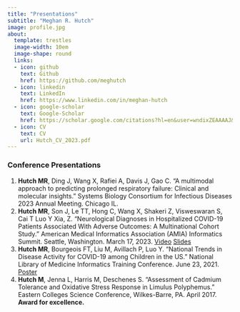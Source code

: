 ```yaml
---
title: "Presentations"
subtitle: "Meghan R. Hutch"
image: profile.jpg
about:
  template: trestles
  image-width: 10em
  image-shape: round
  links:
  - icon: github
    text: Github
    href: https://github.com/meghutch
  - icon: linkedin
    text: LinkedIn
    href: https://www.linkedin.com/in/meghan-hutch
  - icon: google-scholar
    text: Google-Scholar
    href: https://scholar.google.com/citations?hl=en&user=wndixZEAAAAJ&view_op=list_works
  - icon: CV
    text: CV
    url: Hutch_CV_2023.pdf
---
```


### Conference Presentations

1.  **Hutch MR**, Ding J, Wang X, Rafiei A, Davis J, Gao C. "A multimodal approach to predicting prolonged respiratory failure: Clinical and molecular insights." Systems Biology Consortium for Infectious Diseases 2023 Annual Meeting. Chicago IL.\
2.  **Hutch MR**, Son J, Le TT, Hong C, Wang X, Shakeri Z, Visweswaran S, Cai T Luo Y Xia, Z. "Neurological Diagnoses in Hospitalized COVID-19 Patients Associated With Adverse Outcomes: A Multinational Cohort Study." American Medical Informatics Association (AMIA) Informatics Summit. Seattle, Washington. March 17, 2023. [Video](https://github.com/meghutch/meghutch-site/_site/presentations/AMIA_S06_Hutch.mp4) [Slides](https://github.com/meghutch/meghutch-site/_site/presentations/AMIA_S06_Hutch.pdf)\
3.  **Hutch MR**, Bourgeois FT, Liu M, Avillach P, Luo Y. "National Trends in Disease Activity for COVID-19 among Children in the US." National Library of Medicine Informatics Training Conference. June 23, 2021. [Poster](https://github.com/meghutch/meghutch-site/_site/presentations/NLM%20Poster%20Hutch.pdf)\
4.  **Hutch M**, Jenna L, Harris M, Deschenes S. "Assessment of Cadmium Tolerance and Oxidative Stress Response in Limulus Polyphemus." Eastern Colleges Science Conference, Wilkes-Barre, PA. April 2017. **Award for excellence.**
